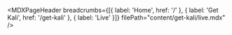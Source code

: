 
<MDXPageHeader
  breadcrumbs={[{ label: 'Home', href: '/' }, { label: 'Get Kali', href: '/get-kali' }, { label: 'Live' }]}
  filePath="content/get-kali/live.mdx"
/>

